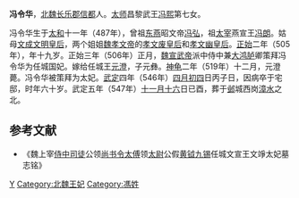 '''冯令华'''{{BD|487年||546年|}}，[[北魏|北魏]][[长乐郡|长乐郡]][[信都|信都]]人。[[太师|太师]]昌黎武王[[冯熙|冯熙]]第七女。

冯令华生于[[太和_(北魏)|太和]]十一年（487年），曾祖[[北燕|东燕]]昭文帝[[冯弘|冯弘]]，祖[[太宰|太宰]]燕宣王[[冯朗|冯朗]]。姑母[[文成文明皇后|文成文明皇后]]，两个姐姐[[魏孝文帝|魏孝文帝]]的[[孝文废皇后|孝文废皇后]]和[[孝文幽皇后|孝文幽皇后]]。[[正始_(北魏)|正始]]二年（505年），年十九岁。正始三年（506年）正月，[[魏宣武帝|魏宣武帝]]派中侍中兼[[大鸿胪|大鸿胪]]卿策拜冯令华为任城国妃。嫁给任城王[[元澄|元澄]]，子元彝。[[神龜_(北魏)|神龟]]二年（519年）十二月，元澄薨。冯令华被策拜为太妃。[[武定_(东魏)|武定]]四年（546年）[[四月初四|四月初四]]日丙子日，因病卒于宅邸，时年六十岁。武定五年（547年）[[十一月十六|十一月十六]]日已酉，葬于[[邺|邺]]城西岗[[漳水|漳水]]之北。
== 参考文献 ==
* 《魏上宰[[侍中|侍中]][[司徒|司徒]]公领[[尚书令|尚书令]][[太傅|太傅]]领[[太尉|太尉]]公假[[黄钺|黄钺]][[九锡|九锡]]任城文宣王文竫太妃墓志铭》

{{DEFAULTSORT:F冯}}
[[Category:长乐冯氏|Y]]
[[Category:北魏王妃|Category:北魏王妃]]
[[Category:馮姓|Category:馮姓]]